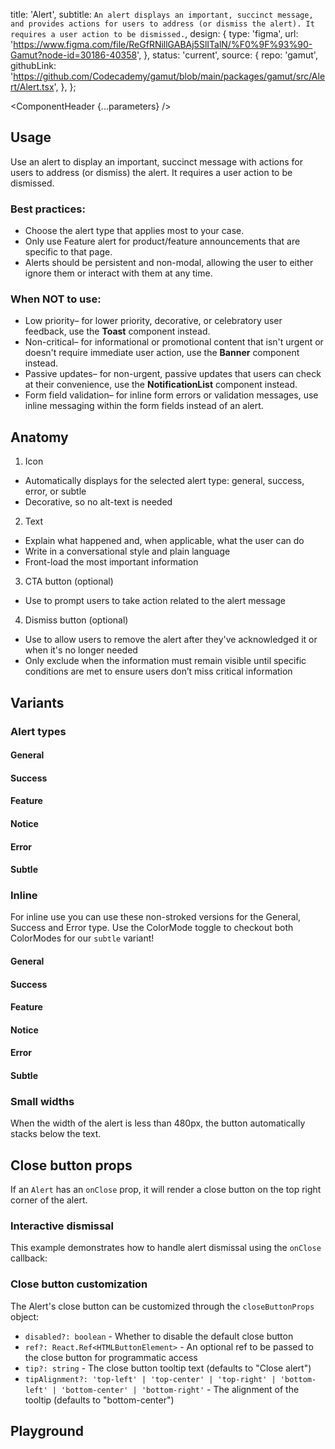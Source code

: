 


  title: 'Alert',
  subtitle: `An alert displays an important, succinct message, and provides actions for users to address (or dismiss the alert). It requires a user action to be dismissed.`,
  design: {
    type: 'figma',
    url: 'https://www.figma.com/file/ReGfRNillGABAj5SlITalN/%F0%9F%93%90-Gamut?node-id=30186-40358',
  },
  status: 'current',
  source: {
    repo: 'gamut',
    githubLink:
      'https://github.com/Codecademy/gamut/blob/main/packages/gamut/src/Alert/Alert.tsx',
  },
};

<Meta of={AlertStories} />

<ComponentHeader {...parameters} />

## Usage

Use an alert to display an important, succinct message with actions for users to address (or dismiss) the alert. It requires a user action to be dismissed.

### Best practices:

- Choose the alert type that applies most to your case.
- Only use Feature alert for product/feature announcements that are specific to that page.
- Alerts should be persistent and non-modal, allowing the user to either ignore them or interact with them at any time.

### When NOT to use:

- Low priority– for lower priority, decorative, or celebratory user feedback, use the **Toast** component instead.
- Non-critical– for informational or promotional content that isn't urgent or doesn't require immediate user action, use the **Banner** component instead.
- Passive updates– for non-urgent, passive updates that users can check at their convenience, use the **NotificationList** component instead.
- Form field validation– for inline form errors or validation messages, use inline messaging within the form fields instead of an alert.

## Anatomy

<ImageWrapper src="./molecules/alertAnatomy.png" alt="Alert Anatomy diagram" />

1. Icon

- Automatically displays for the selected alert type: general, success, error, or subtle
- Decorative, so no alt-text is needed

2. Text

- Explain what happened and, when applicable, what the user can do
- Write in a conversational style and plain language
- Front-load the most important information

3. CTA button (optional)

- Use to prompt users to take action related to the alert message

4. Dismiss button (optional)

- Use to allow users to remove the alert after they've acknowledged it or when it's no longer needed
- Only exclude when the information must remain visible until specific conditions are met to ensure users don’t miss critical information

## Variants

### Alert types

#### General

<Canvas of={AlertStories.General} />

#### Success

<Canvas of={AlertStories.Success} />

#### Feature

<Canvas of={AlertStories.Feature} />

#### Notice

<Canvas of={AlertStories.Notice} />

#### Error

<Canvas of={AlertStories.Error} />

#### Subtle

<Canvas of={AlertStories.Subtle} />

### Inline

For inline use you can use these non-stroked versions for the General, Success and Error type. Use the ColorMode toggle to checkout both ColorModes for our `subtle` variant!

#### General

<Canvas of={AlertStories.GeneralInline} />

#### Success

<Canvas of={AlertStories.SuccessInline} />

#### Feature

<Canvas of={AlertStories.FeatureInline} />

#### Notice

<Canvas of={AlertStories.NoticeInline} />

#### Error

<Canvas of={AlertStories.ErrorInline} />

#### Subtle

<Canvas of={AlertStories.SubtleInline} />

### Small widths

When the width of the alert is less than 480px, the button automatically stacks below the text.

<Canvas of={AlertStories.SmallWidth} />

## Close button props

If an `Alert` has an `onClose` prop, it will render a close button on the top right corner of the alert.

<Canvas of={AlertStories.WithCloseButton} />

### Interactive dismissal

This example demonstrates how to handle alert dismissal using the `onClose` callback:

<Canvas of={AlertStories.Dismissible} />

### Close button customization

The Alert's close button can be customized through the `closeButtonProps` object:

- `disabled?: boolean` - Whether to disable the default close button
- `ref?: React.Ref<HTMLButtonElement>` - An optional ref to be passed to the close button for programmatic access
- `tip?: string` - The close button tooltip text (defaults to "Close alert")
- `tipAlignment?: 'top-left' | 'top-center' | 'top-right' | 'bottom-left' | 'bottom-center' | 'bottom-right'` - The alignment of the tooltip (defaults to "bottom-center")

<Canvas of={AlertStories.CloseButtonCustomization} />

## Playground

<Canvas sourceState="shown" of={AlertStories.Default} />

<Controls />
